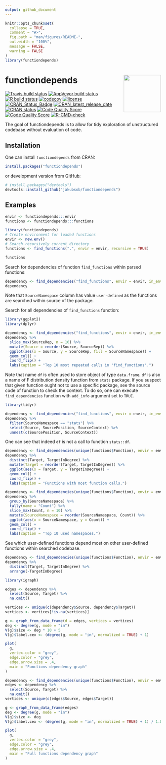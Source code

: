 ```yaml
---
output: github_document
---
```


<!-- README.md is generated from README.Rmd. Please edit that file -->

```r
knitr::opts_chunk$set(
  collapse = TRUE,
  comment = "#>",
  fig.path = "man/figures/README-",
  out.width = "100%",
  message = FALSE,
  warning = FALSE
)
library(functiondepends)
```

# functiondepends <img src="man/figures/logo.png" align="right" width="120" />

<!-- badges: start -->
[![Travis build status](https://img.shields.io/travis/com/jakubsob/functiondepends.svg?logo=travis)](https://travis-ci.com/jakubsob/functiondepends)
[![AppVeyor build status](https://ci.appveyor.com/api/projects/status/github/jakubsob/functiondepends?branch=master&svg=true)](https://ci.appveyor.com/project/jakubsob/functiondepends)
[![R build status](https://github.com/jakubsob/functiondepends/workflows/R-CMD-check/badge.svg)](https://github.com/jakubsob/functiondepends/actions)
[![codecov](https://codecov.io/gh/jakubsob/functiondepends/branch/master/graph/badge.svg)](https://codecov.io/gh/jakubsob/functiondepends)
[![license](https://img.shields.io/badge/license-mit-lightgrey.svg)](https://choosealicense.com/)
[![CRAN_Status_Badge](https://www.r-pkg.org/badges/version/functiondepends)](https://cran.r-project.org/package=functiondepends)
[![CRAN_latest_release_date](https://www.r-pkg.org/badges/last-release/functiondepends)](https://cran.r-project.org/package=functiondepends)
[![CRAN status](https://cranlogs.r-pkg.org/badges/grand-total/functiondepends)](https://CRAN.R-project.org/package=functiondepends)
[![Code Quality Score](https://www.code-inspector.com/project/16425/score/svg)](https://frontend.code-inspector.com/public/project/16425/functiondepends/dashboard)
[![Code Quality Score](https://www.code-inspector.com/project/16425/status/svg)](https://frontend.code-inspector.com/public/project/16425/functiondepends/dashboard)
[![R-CMD-check](https://github.com/jakubsob/functiondepends/workflows/R-CMD-check/badge.svg)](https://github.com/jakubsob/functiondepends/actions)
<!-- badges: end -->

The goal of functiondepends is to allow for tidy exploration of unstructured codebase without evaluation of code. 

## Installation

One can install `functiondepends` from CRAN:

```r
install.packages("functiondepends")
```

or development version from GitHub:

```r
# install.packages("devtools")
devtools::install_github("jakubsob/functiondepends")
```

## Examples

```r
envir <- functiondepends:::envir
functions <- functiondepends:::functions
```

```r
library(functiondepends)
# Create environment for loaded functions 
envir <- new.env()
# Search recursively current directory
functions <- find_functions(".", envir = envir, recursive = TRUE)
```

```r
functions
```

Search for dependencies of function `find_functions` within parsed functions:

```r
dependency <- find_dependencies("find_functions", envir = envir, in_envir = TRUE)
dependency
```

Note that `SourceNamespace` column has value `user-defined` as the functions are searched within source of the package.

Search for all dependencies of `find_functions` function:

```r
library(ggplot2)
library(dplyr)

dependency <- find_dependencies("find_functions", envir = envir, in_envir = FALSE)
dependency %>% 
  slice_max(SourceRep, n = 10) %>% 
  mutate(Source = reorder(Source, SourceRep)) %>% 
  ggplot(aes(x = Source, y = SourceRep, fill = SourceNamespace)) +
  geom_col() +
  coord_flip() +
  labs(caption = "Top 10 most repeated calls in 'find_functions'.")
```

Note that name `df` is often used to store object of type `data.frame`. `df` is also a name of F distribution density function from `stats` package. If you suspect that given function ought not to use a specific package, see the source code of function to check the context. To do so, one can execute `find_dependencies` function with `add_info` argument set to `TRUE`.

```r
library(tidyr)

dependency <- find_dependencies("find_functions", envir = envir, in_envir = FALSE, add_info = TRUE)
dependency %>% 
  filter(SourceNamespace == "stats") %>% 
  select(Source, SourcePosition, SourceContext) %>% 
  unnest(c(SourcePosition, SourceContext)) 
```

One can see that indeed `df` is not a call to function `stats::df`.

```r
dependency <- find_dependencies(unique(functions$Function), envir = envir, in_envir = FALSE)
dependency %>% 
  distinct(Target, TargetInDegree) %>%
  mutate(Target = reorder(Target, TargetInDegree)) %>%
  ggplot(aes(x = Target, y = TargetInDegree)) +
  geom_col() +
  coord_flip() + 
  labs(caption = "Functions with most function calls.")
```

```r
dependency <- find_dependencies(unique(functions$Function), envir = envir, in_envir = FALSE)
dependency %>% 
  group_by(SourceNamespace) %>% 
  tally(name = "Count") %>% 
  slice_max(Count, n = 10) %>% 
  mutate(SourceNamespace = reorder(SourceNamespace, Count)) %>% 
  ggplot(aes(x = SourceNamespace, y = Count)) +
  geom_col() +
  coord_flip() +
  labs(caption = "Top 10 used namespaces.")
```

See which user-defined functions depend most on other user-defined functions within searched codebase.

```r
dependency <- find_dependencies(unique(functions$Function), envir = envir, in_envir = TRUE)
dependency %>% 
  distinct(Target, TargetInDegree) %>% 
  arrange(-TargetInDegree)
```

```r
library(igraph)

edges <- dependency %>% 
  select(Source, Target) %>% 
  na.omit()

vertices <- unique(c(dependency$Source, dependency$Target))
vertices <- vertices[!is.na(vertices)]

g <- graph_from_data_frame(d = edges, vertices = vertices)
deg <- degree(g, mode = "in")
V(g)$size <- deg * 10 + 5
V(g)$label.cex <- (degree(g, mode = "in", normalized = TRUE) + 1)

plot(
  g,
  vertex.color = "grey",
  edge.color = "grey",
  edge.arrow.size = .4,
  main = "Functions dependency graph"
)
```


```r
dependency <- find_dependencies(unique(functions$Function), envir = envir, in_envir = FALSE)
edges <- dependency %>% 
  select(Source, Target) %>% 
  na.omit()
vertices <- unique(c(edges$Source, edges$Target))

g <- graph_from_data_frame(edges)
deg <- degree(g, mode = "in")
V(g)$size <- deg
V(g)$label.cex <- (degree(g, mode = "in", normalized = TRUE) + 1) / 1.8

plot(
  g,
  vertex.color = "grey",
  edge.color = "grey",
  edge.arrow.size = .4,
  main = "Full functions dependency graph"
)
```

